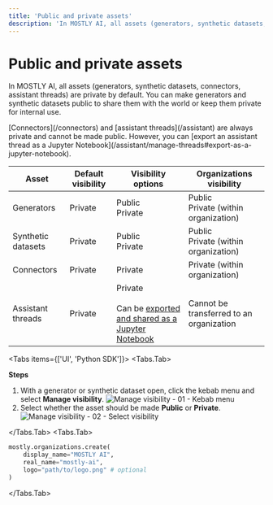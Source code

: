```yaml
---
title: 'Public and private assets'
description: 'In MOSTLY AI, all assets (generators, synthetic datasets, connectors, assistant threads) are private by default. You can make generators and synthetic datasets public to share them with the world or keep them private for internal use.'
---
```



# Public and private assets

In MOSTLY AI, all assets (generators, synthetic datasets, connectors, assistant threads) are private by default. You can make generators and synthetic datasets public to share them with the world or keep them private for internal use.

<CustomCallout>
[Connectors](/connectors) and [assistant threads](/assistant) are always private and cannot be made public. However, you can [export an assistant thread as a Jupyter Notebook](/assistant/manage-threads#export-as-a-jupyter-notebook).
</CustomCallout>

| Asset | Default visibility | Visibility options | Organizations visibility |
| --- | --- | --- | --- |
| Generators | <PrivateAssetIcon/>Private | <PublicAssetIcon/>Public<br /><PrivateAssetIcon/>Private | <PublicAssetIcon/>Public<br /><PrivateAssetIcon/>Private (within organization) |
| Synthetic datasets | <PrivateAssetIcon/>Private | <PublicAssetIcon/>Public<br /><PrivateAssetIcon/>Private | <PublicAssetIcon/>Public<br /><PrivateAssetIcon/>Private (within organization) |
| Connectors | <PrivateAssetIcon/>Private | <PrivateAssetIcon/>Private | <PrivateAssetIcon/>Private (within organization) |
| Assistant threads | <PrivateAssetIcon/>Private | <PrivateAssetIcon/>Private<br /><br />Can be [exported and shared as a Jupyter Notebook](/manage-threads#export-as-a-jupyter-notebook) | Cannot be transferred to an organization |

<Tabs items={['UI', 'Python SDK']}>
<Tabs.Tab>

**Steps**

1. With a generator or synthetic dataset open, click the kebab menu and select **Manage visibility**.
    <Image 
        src="/docs/docimages/organizations/visibility-01-kebab-select-manage-visibility.webp"
        alt="Manage visibility - 01 - Kebab menu"
        width={700}
        height={300}
    />
2. Select whether the asset should be made **Public** or **Private**.
    <Image
        src="/docs/docimages/organizations/visibility-02-select-public-or-private.webp"
        alt="Manage visibility - 02 - Select visibility"
        width={700}
        height={300}
    />

</Tabs.Tab>
<Tabs.Tab>

```python copy filename="python"
mostly.organizations.create(
    display_name="MOSTLY AI",
    real_name="mostly-ai",
    logo="path/to/logo.png" # optional
)
```

</Tabs.Tab>
</Tabs>